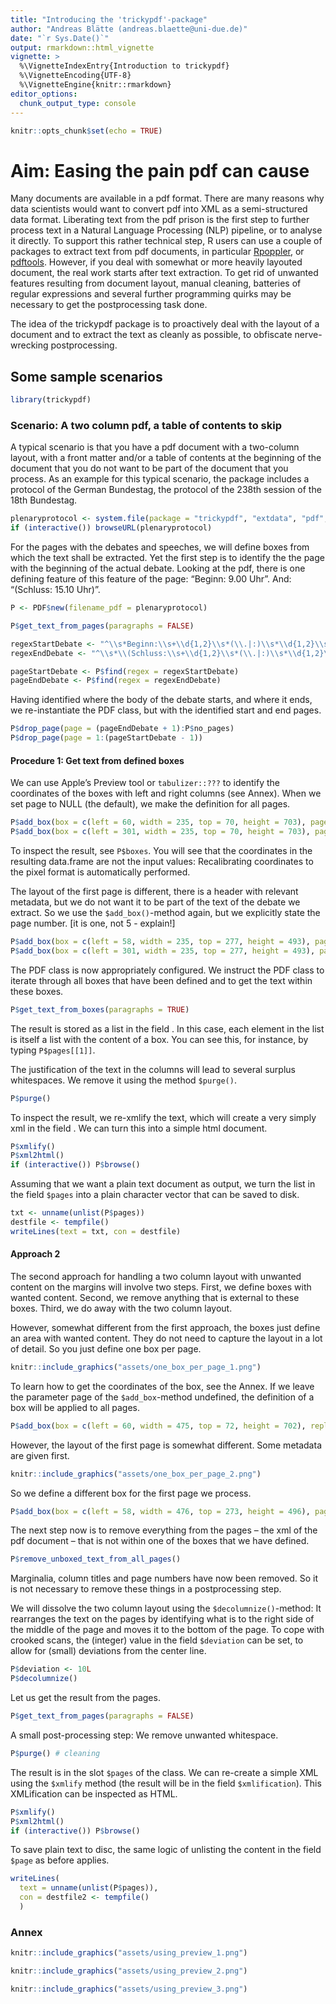 ```yaml
---
title: "Introducing the 'trickypdf'-package"
author: "Andreas Blätte (andreas.blaette@uni-due.de)"
date: "`r Sys.Date()`"
output: rmarkdown::html_vignette
vignette: >
  %\VignetteIndexEntry{Introduction to trickypdf}
  %\VignetteEncoding{UTF-8}
  %\VignetteEngine{knitr::rmarkdown}
editor_options: 
  chunk_output_type: console
---
```



```r
knitr::opts_chunk$set(echo = TRUE)
```

# Aim: Easing the pain pdf can cause

Many documents are available in a pdf format. There are many reasons why data scientists would want to convert pdf into XML as a semi-structured data format. Liberating text from the pdf prison
is the first step to further process text in a Natural Language Processing (NLP) pipeline, or to analyse it directly. To support this rather technical step, R users can use a couple of packages to extract text from pdf documents, in particular [Rpoppler](), or [pdftools](). However, if you deal with somewhat or more heavily layouted document, the real work starts after text extraction. To get rid of unwanted features resulting from document layout, manual cleaning, batteries of regular expressions and several further programming quirks may be necessary to get the postprocessing task done.

The idea of the trickypdf package is to proactively deal with the layout of a document and to extract
the text as cleanly as possible, to obfiscate nerve-wrecking postprocessing.



## Some sample scenarios

```r
library(trickypdf)
```


### Scenario: A two column pdf, a table of contents to skip

A typical scenario is that you have a pdf document with a two-column layout, with a front matter and/or a table of contents at the beginning of the document that you do not want to be part of the document that you process. As an example for this typical scenario, the package includes a protocol of the German Bundestag, the protocol of the 238th session of the 18th Bundestag.

```r
plenaryprotocol <- system.file(package = "trickypdf", "extdata", "pdf", "18238.pdf")
if (interactive()) browseURL(plenaryprotocol)
```

For the pages with the debates and speeches, we will define boxes from which the text shall be extracted. Yet the first step is to identify the the page with the beginning of the actual debate. Looking at the pdf, there is one defining feature of this feature of the page: "Beginn: 9.00 Uhr". And: "(Schluss: 15.10 Uhr)".

```r
P <- PDF$new(filename_pdf = plenaryprotocol)

P$get_text_from_pages(paragraphs = FALSE)

regexStartDebate <- "^\\s*Beginn:\\s+\\d{1,2}\\s*(\\.|:)\\s*\\d{1,2}\\s+Uhr\\s*$"
regexEndDebate <- "^\\s*\\(Schluss:\\s+\\d{1,2}\\s*(\\.|:)\\s*\\d{1,2}\\s+Uhr\\)\\s*$"

pageStartDebate <- P$find(regex = regexStartDebate)
pageEndDebate <- P$find(regex = regexEndDebate)
```

Having identified where the body of the debate starts, and where it ends, we re-instantiate the PDF class, but with the identified start and end pages.


```r
P$drop_page(page = (pageEndDebate + 1):P$no_pages)
P$drop_page(page = 1:(pageStartDebate - 1))
```



#### Procedure 1: Get text from defined boxes

We can use Apple's Preview tool or `tabulizer::???` to identify the coordinates of the boxes with left and right columns (see Annex). When we set page to NULL (the default), we make the definition for all pages.
 
```r
P$add_box(box = c(left = 60, width = 235, top = 70, height = 703), page = NULL, replace = TRUE)
P$add_box(box = c(left = 301, width = 235, top = 70, height = 703), page = NULL, replace = FALSE)
```

To inspect the result, see `P$boxes`. You will see that the coordinates in the resulting data.frame are not the input values: Recalibrating coordinates to the pixel format is automatically performed.

The layout of the first page is different, there is a header with relevant metadata, but we do not want it to be part of the text of the debate we extract. So we use the `$add_box()`-method again, but we explicitly state the page number. [it is one, not 5 - explain!]

```r
P$add_box(box = c(left = 58, width = 235, top = 277, height = 493), page = 1, replace = TRUE)
P$add_box(box = c(left = 301, width = 235, top = 277, height = 493), page = 1, replace = FALSE)
```

The PDF class is now appropriately configured. We instruct the PDF class to iterate through all boxes that have been defined and to get the text within these boxes.

```r
P$get_text_from_boxes(paragraphs = TRUE)
```

The result is stored as a list in the field \code{pages}. In this case, each element in the list is itself a list with the content of a box. You can see this, for instance, by typing `P$pages[[1]]`.

The justification of the text in the columns will lead to several surplus whitespaces. We remove it using the method `$purge()`.

```r
P$purge()
```

To inspect the result, we re-xmlify the text, which will create a very simply xml in the field \code{xml}. We can turn this into a simple html document.

```r
P$xmlify()
P$xml2html()
if (interactive()) P$browse()
```

Assuming that we want a plain text document as output, we turn the list in the field `$pages` into a plain character vector that can be saved to disk.

```r
txt <- unname(unlist(P$pages))
destfile <- tempfile()
writeLines(text = txt, con = destfile)
```


#### Approach 2

The second approach for handling a two column layout with unwanted content on the margins will involve two steps. First, we define boxes with wanted content. Second, we remove anything that is external to these boxes. Third, we do away with the two column layout. 

However, somewhat different from the first approach, the boxes just define an area with wanted content. They do not need to capture the layout in a lot of detail. So you just define one box per page. 

```r
knitr::include_graphics("assets/one_box_per_page_1.png")
```

To learn how to get the coordinates of the box, see the Annex. If we leave the parameter page of the `$add_box`-method undefined, the definition of a box will be applied to all pages.

```r
P$add_box(box = c(left = 60, width = 475, top = 72, height = 702), replace = TRUE)
```

However, the layout of the first page is somewhat different. Some metadata are given first.

```r
knitr::include_graphics("assets/one_box_per_page_2.png")
```

So we define a different box for the first page we process.

```r
P$add_box(box = c(left = 58, width = 476, top = 273, height = 496), page = 1, replace = TRUE)
```

The next step now is to remove everything from the pages -- the xml of the pdf document -- that is not within one of the boxes that we have defined.

```r
P$remove_unboxed_text_from_all_pages()
```

Marginalia, column titles and page numbers have now been removed. So it is not necessary to remove these things in a postprocessing step.

We will dissolve the two column layout using the `$decolumnize()`-method: It rearranges the text on the pages by identifying what is to the right side of the middle of the page and moves it to the bottom of the page. To cope with crooked scans, the (integer) value in the field `$deviation` can be set, to allow for (small) deviations from the center line.

```r
P$deviation <- 10L
P$decolumnize()
````

Let us get the result from the pages.

```r
P$get_text_from_pages(paragraphs = FALSE)
```

A small post-processing step: We remove unwanted whitespace.

```r
P$purge() # cleaning
```

The result is in the slot `$pages` of the class. We can re-create a simple XML using the `$xmlify` method (the result will be in the field `$xmlification`). This XMLification can be inspected as HTML.

```r
P$xmlify()
P$xml2html()
if (interactive()) P$browse()
```

To save plain text to disc, the same logic of unlisting the content in the field `$page` as before applies.

```r
writeLines(
  text = unname(unlist(P$pages)),
  con = destfile2 <- tempfile()
  )
```




### Annex

```r
knitr::include_graphics("assets/using_preview_1.png")
```


```r
knitr::include_graphics("assets/using_preview_2.png")
```


```r
knitr::include_graphics("assets/using_preview_3.png")
```



